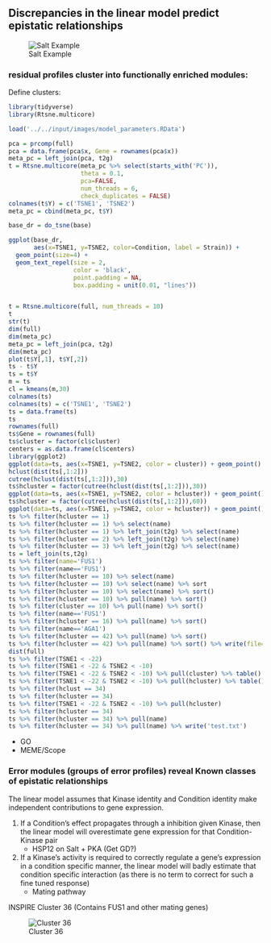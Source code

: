 ## Discrepancies in the linear model predict epistatic relationships
![Salt Example](img/HOG_PBS_RESID.png)

### residual profiles cluster into functionally enriched modules:
<!-- (so do the coefficients from before?) -->

Define clusters:
```r
library(tidyverse)
library(Rtsne.multicore)

load('../../input/images/model_parameters.RData')

pca = prcomp(full)
pca = data.frame(pca$x, Gene = rownames(pca$x))
meta_pc = left_join(pca, t2g)
t = Rtsne.multicore(meta_pc %>% select(starts_with('PC')), 
                    theta = 0.1, 
                    pca=FALSE, 
                    num_threads = 6, 
                    check_duplicates = FALSE)
colnames(t$Y) = c('TSNE1', 'TSNE2')
meta_pc = cbind(meta_pc, t$Y)

base_dr = do_tsne(base)

ggplot(base_dr, 
       aes(x=TSNE1, y=TSNE2, color=Condition, label = Strain)) + 
  geom_point(size=4) + 
  geom_text_repel(size = 2, 
                  color = 'black', 
                  point.padding = NA, 
                  box.padding = unit(0.01, "lines"))


t = Rtsne.multicore(full, num_threads = 10)
t
str(t)
dim(full)
dim(meta_pc)
meta_pc = left_join(pca, t2g)
dim(meta_pc)
plot(t$Y[,1], t$Y[,2])
ts - t$Y
ts = t$Y
m = ts
cl = kmeans(m,30)
colnames(ts)
colnames(ts) = c('TSNE1', 'TSNE2')
ts = data.frame(ts)
ts
rownames(full)
ts$Gene = rownames(full)
ts$cluster = factor(cl$cluster)
centers = as.data.frame(cl$centers)
library(ggplot2)
ggplot(data=ts, aes(x=TSNE1, y=TSNE2, color = cluster)) + geom_point()
hclust(dist(ts[,1:2]))
cutree(hclust(dist(ts[,1:2])),30)
ts$hcluster = factor(cutree(hclust(dist(ts[,1:2])),30))
ggplot(data=ts, aes(x=TSNE1, y=TSNE2, color = hcluster)) + geom_point()
ts$hcluster = factor(cutree(hclust(dist(ts[,1:2])),60))
ggplot(data=ts, aes(x=TSNE1, y=TSNE2, color = hcluster)) + geom_point()
ts %>% filter(hcluster == 1)
ts %>% filter(hcluster == 1) %>% select(name)
ts %>% filter(hcluster == 1) %>% left_join(t2g) %>% select(name)
ts %>% filter(hcluster == 2) %>% left_join(t2g) %>% select(name)
ts %>% filter(hcluster == 3) %>% left_join(t2g) %>% select(name)
ts = left_join(ts,t2g)
ts %>% filter(name='FUS1')
ts %>% filter(name=='FUS1')
ts %>% filter(hcluster == 10) %>% select(name)
ts %>% filter(hcluster == 10) %>% select(name) %>% sort
ts %>% filter(hcluster == 10) %>% select(name) %>% sort()
ts %>% filter(hcluster == 10) %>% pull(name) %>% sort()
ts %>% filter(cluster == 10) %>% pull(name) %>% sort()
ts %>% filter(name=='FUS1')
ts %>% filter(hcluster == 16) %>% pull(name) %>% sort()
ts %>% filter(name=='AGA1')
ts %>% filter(hcluster == 42) %>% pull(name) %>% sort()
ts %>% filter(hcluster == 42) %>% pull(name) %>% sort() %>% write(file='test.txt')
dist(full)
ts %>% filter(TSNE1 < -22)
ts %>% filter(TSNE1 < -22 & TSNE2 < -10)
ts %>% filter(TSNE1 < -22 & TSNE2 < -10) %>% pull(cluster) %>% table()
ts %>% filter(TSNE1 < -22 & TSNE2 < -10) %>% pull(hcluster) %>% table()
ts %>% filter(hclust == 34)
ts %>% filter(hcluster == 34)
ts %>% filter(TSNE1 < -22 & TSNE2 < -10) %>% pull(hcluster)
ts %>% filter(hcluster == 34)
ts %>% filter(hcluster == 34) %>% pull(name)
ts %>% filter(hcluster == 34) %>% pull(name) %>% write('test.txt')


```


*  GO
*  MEME/Scope

### Error modules (groups of error profiles) reveal Known classes of epistatic relationships
<!-- Class 1 -->
The linear model assumes that Kinase identity and Condition identity make independent contributions to gene expression.  

1. If a Condition's effect propagates through a inhibition given Kinase, then the linear model will overestimate gene expression for that Condition-Kinase pair  
    * HSP12 on Salt + PKA (Get GD?)
2. If a Kinase's activity is required to correctly regulate a gene's expression in a condition specific manner, the linear model will badly estimate that condition specific interaction (as there is no term to correct for such a fine tuned response)
	  * Mating pathway  

INSPIRE Cluster 36 (Contains FUS1 and other mating genes)

![Cluster 36](img/cluster36.png)
